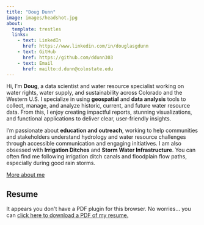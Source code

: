 ```yaml
---
title: "Doug Dunn"
image: images/headshot.jpg
about: 
  template: trestles
  links: 
    - text: LinkedIn
      href: https://www.linkedin.com/in/douglasgdunn
    - text: GitHub
      href: https://github.com/ddunn303
    - text: Email
      href: mailto:d.dunn@colostate.edu
---
```


Hi, I'm **Doug**, a data scientist and water resource specialist working on water rights, water supply, and sustainability across Colorado and the Western U.S. I specialize in using **geospatial** and **data analysis** tools to collect, manage, and analyze historic, current, and future water resource data. From this, I enjoy creating impactful reports, stunning visualizations, and functional applications to deliver clear, user-friendly insights.

I’m passionate about **education and outreach**, working to help communities and stakeholders understand hydrology and water resource challenges through accessible communication and engaging initiatives. I am also obsessed with **Irrigation Ditches** and **Storm Water Infrastructure**. You can often find me following irrigation ditch canals and floodplain flow paths, especially during good rain storms.

[More about me](about.qmd)

## Resume

```{=html}
<object data="data/resume.pdf" type="application/pdf" width="100%" height="100%" style="min-height:100vh;"> 
<p>It appears you don't have a PDF plugin for this browser.
No worries... you can <a href="data/resume2025.pdf">click here to download a PDF of my resume.</a></p> 
</object>
```
